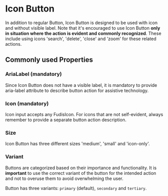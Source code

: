 
<Meta title="Components/IconButton" />

# Icon Button

In addition to regular Button, Icon Button is designed to be used with icon and without visible label.
Note that it's encouraged to use Icon Button **only in situation where the action is evident and commonly recognized**. These include using icons 'search', 'delete', 'close' and 'zoom' for these related actions.

## Commonly used Properties

### AriaLabel (mandatory)

Since Icon Button does not have a visible label, it is mandatory to provide aria-label attribute to describe button action for assistive technology.

### Icon (mandatory)

Icon input accepts any FudisIcon. For icons that are not self-evident, always remember to provide a separate button action description.

### Size

Icon Button has three different sizes 'medium', 'small' and 'icon-only'.

### Variant

Buttons are categorized based on their importance and functionality. It is **important** to use the correct variant of the button for the intended action and not to overuse them to avoid overwhelming the user.

Button has three variants: `primary` (default), `secondary` and `tertiary`.
